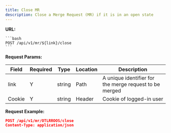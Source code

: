 ```yaml
---
title: Close MR
description: Close a Merge Request (MR) if it is in an open state
---
```


**URL:**

    ```bash
    POST /api/v1/mr/${link}/close
    ```

**Request Params:**

| **Field** | **Required** | **Type** | **Location** | **Description**                                        |
| --------- | ------------ | -------- | ------------ | ------------------------------------------------------ |
| link      | Y            | string   | Path         | A unique identifier for the merge request to be merged |
| Cookie    | Y            | string   | Header       | Cookie of logged-in user                               |

**Request Example:**

```json
POST /api/v1/mr/OTLRROOS/close
Content-Type: application/json
```

<Outlet path="architecture/api/mono/mergerequest" />
